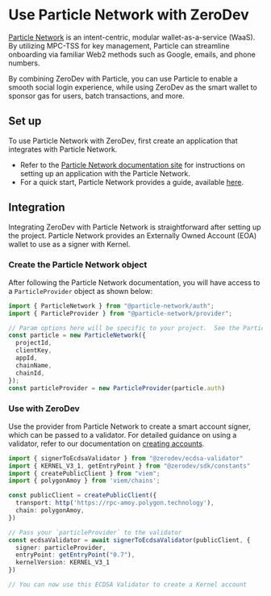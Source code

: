 # Use Particle Network with ZeroDev

[Particle Network](https://particle.network/) is an intent-centric, modular wallet-as-a-service (WaaS). By utilizing MPC-TSS for key management, Particle can streamline onboarding via familiar Web2 methods such as Google, emails, and phone numbers.

By combining ZeroDev with Particle, you can use Particle to enable a smooth social login experience, while using ZeroDev as the smart wallet to sponsor gas for users, batch transactions, and more.

## Set up

To use Particle Network with ZeroDev, first create an application that integrates with Particle Network.

- Refer to the [Particle Network documentation site](https://docs.particle.network/) for instructions on setting up an application with the Particle Network.
- For a quick start, Particle Network provides a guide, available [here](https://docs.particle.network/getting-started/get-started).

## Integration
Integrating ZeroDev with Particle Network is straightforward after setting up the project. Particle Network provides an Externally Owned Account (EOA) wallet to use as a signer with Kernel.

### Create the Particle Network object
After following the Particle Network documentation, you will have access to a `ParticleProvider` object as shown below:

```typescript
import { ParticleNetwork } from "@particle-network/auth";
import { ParticleProvider } from "@particle-network/provider";

// Param options here will be specific to your project.  See the Particle docs for more info.
const particle = new ParticleNetwork({
  projectId,
  clientKey,
  appId,
  chainName,
  chainId,
});
const particleProvider = new ParticleProvider(particle.auth)
```

### Use with ZeroDev

Use the provider from Particle Network to create a smart account signer, which can be passed to a validator. For detailed guidance on using a validator, refer to our documentation on [creating accounts](/sdk/core-api/create-account#api).

```typescript
import { signerToEcdsaValidator } from "@zerodev/ecdsa-validator"
import { KERNEL_V3_1, getEntryPoint } from "@zerodev/sdk/constants"
import { createPublicClient } from "viem";
import { polygonAmoy } from 'viem/chains';

const publicClient = createPublicClient({
  transport: http('https://rpc-amoy.polygon.technology'),
  chain: polygonAmoy,
})

// Pass your `particleProvider` to the validator
const ecdsaValidator = await signerToEcdsaValidator(publicClient, {
  signer: particleProvider,
  entryPoint: getEntryPoint("0.7"),
  kernelVersion: KERNEL_V3_1
})

// You can now use this ECDSA Validator to create a Kernel account
```
